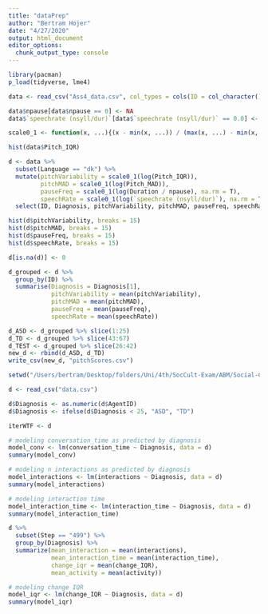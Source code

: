 ```yaml
---
title: "dataPrep"
author: "Bertram Hojer"
date: "4/27/2020"
output: html_document
editor_options: 
  chunk_output_type: console
---
```


```r
library(pacman)
p_load(tidyverse, lme4)

data <- read_csv("Ass4_data.csv", col_types = cols(ID = col_character()))

data$npause[data$npause == 0] <- NA
data$`speechrate (nsyll/dur)`[data$`speechrate (nsyll/dur)` == 0.0] <- NA

scale0_1 <- function(x, ...){(x - min(x, ...)) / (max(x, ...) - min(x, ...))}

hist(data$Pitch_IQR)

d <- data %>% 
  subset(Language == "dk") %>% 
  mutate(pitchVariability = scale0_1(log(Pitch_IQR)),
         pitchMAD = scale0_1(log(Pitch_MAD)),
         pauseFreq = scale0_1(log(Duration / npause), na.rm = T),
         speechRate = scale0_1(log(`speechrate (nsyll/dur)`), na.rm = T)) %>%
  select(ID, Diagnosis, pitchVariability, pitchMAD, pauseFreq, speechRate)

hist(d$pitchVariability, breaks = 15)
hist(d$pitchMAD, breaks = 15)
hist(d$pauseFreq, breaks = 15)
hist(d$speechRate, breaks = 15)

d[is.na(d)] <- 0

d_grouped <- d %>% 
  group_by(ID) %>%
  summarise(Diagnosis = Diagnosis[1],
            pitchVariability = mean(pitchVariability),
            pitchMAD = mean(pitchMAD),
            pauseFreq = mean(pauseFreq),
            speechRate = mean(speechRate))

d_ASD <- d_grouped %>% slice(1:25)
d_TD <- d_grouped %>% slice(43:67)
d_TEST <- d_grouped %>% slice(26:42)
new_d <- rbind(d_ASD, d_TD)
write_csv(new_d, "pitchScores.csv")

```


```r
setwd("/Users/bertram/Desktop/folders/Uni/4th/SocCult-Exam/ABM/Social-Cultural-Dynamics")

d <- read_csv("data.csv")

d$Diagnosis <- as.numeric(d$AgentID)
d$Diagnosis <- ifelse(d$Diagnosis < 25, "ASD", "TD")

iterWTF <- d

# modeling conversation_time as predicted by diagnosis
model_conv <- lm(conversation_time ~ Diagnosis, data = d)
summary(model_conv)

# modeling n interactions as predicted by diagnosis
model_interactions <- lm(interactions ~ Diagnosis, data = d)
summary(model_interactions)

# modeling interaction time
model_interaction_time <- lm(interaction_time ~ Diagnosis, data = d)
summary(model_interaction_time)

d %>% 
  subset(Step == "499") %>% 
  group_by(Diagnosis) %>% 
  summarize(mean_interaction = mean(interactions),
            mean_interaction_time = mean(interaction_time),
            change_iqr = mean(change_IQR),
            mean_activity = mean(activity))

# modeling change IQR
model_iqr <- lm(change_IQR ~ Diagnosis, data = d)
summary(model_iqr)
```




